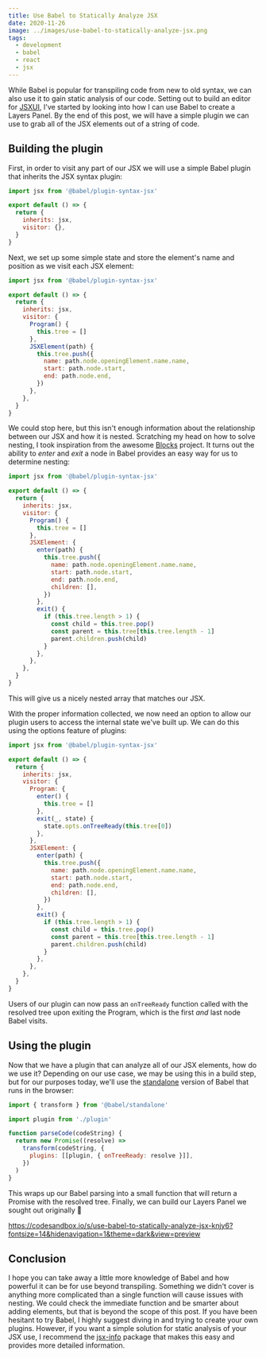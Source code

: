 ```yaml
---
title: Use Babel to Statically Analyze JSX
date: 2020-11-26
image: ../images/use-babel-to-statically-analyze-jsx.png
tags:
  - development
  - babel
  - react
  - jsx
---
```


While Babel is popular for transpiling code from new to old syntax, we can also use it to gain static analysis of our code. Setting out to build an editor for [JSXUI](https://jsxui.com/), I've started by looking into how I can use Babel to create a Layers Panel. By the end of this post, we will have a simple plugin we can use to grab all of the JSX elements out of a string of code.

## Building the plugin

First, in order to visit any part of our JSX we will use a simple Babel plugin that inherits the JSX syntax plugin:

```js
import jsx from '@babel/plugin-syntax-jsx'

export default () => {
  return {
    inherits: jsx,
    visitor: {},
  }
}
```

Next, we set up some simple state and store the element's name and position as we visit each JSX element:

```js {7-16}
import jsx from '@babel/plugin-syntax-jsx'

export default () => {
  return {
    inherits: jsx,
    visitor: {
      Program() {
        this.tree = []
      },
      JSXElement(path) {
        this.tree.push({
          name: path.node.openingElement.name.name,
          start: path.node.start,
          end: path.node.end,
        })
      },
    },
  }
}
```

We could stop here, but this isn't enough information about the relationship between our JSX and how it is nested. Scratching my head on how to solve nesting, I took inspiration from the awesome [Blocks](https://blocks-ui.com/) project. It turns out the ability to _enter_ and _exit_ a node in Babel provides an easy way for us to determine nesting:

```js {11-25}
import jsx from '@babel/plugin-syntax-jsx'

export default () => {
  return {
    inherits: jsx,
    visitor: {
      Program() {
        this.tree = []
      },
      JSXElement: {
        enter(path) {
          this.tree.push({
            name: path.node.openingElement.name.name,
            start: path.node.start,
            end: path.node.end,
            children: [],
          })
        },
        exit() {
          if (this.tree.length > 1) {
            const child = this.tree.pop()
            const parent = this.tree[this.tree.length - 1]
            parent.children.push(child)
          }
        },
      },
    },
  }
}
```

This will give us a nicely nested array that matches our JSX.

With the proper information collected, we now need an option to allow our plugin users to access the internal state we've built up. We can do this using the options feature of plugins:

```js {8-13}
import jsx from '@babel/plugin-syntax-jsx'

export default () => {
  return {
    inherits: jsx,
    visitor: {
      Program: {
        enter() {
          this.tree = []
        },
        exit(_, state) {
          state.opts.onTreeReady(this.tree[0])
        },
      },
      JSXElement: {
        enter(path) {
          this.tree.push({
            name: path.node.openingElement.name.name,
            start: path.node.start,
            end: path.node.end,
            children: [],
          })
        },
        exit() {
          if (this.tree.length > 1) {
            const child = this.tree.pop()
            const parent = this.tree[this.tree.length - 1]
            parent.children.push(child)
          }
        },
      },
    },
  }
}
```

Users of our plugin can now pass an `onTreeReady` function called with the resolved tree upon exiting the Program, which is the first _and_ last node Babel visits.

## Using the plugin

Now that we have a plugin that can analyze all of our JSX elements, how do we use it? Depending on our use case, we may be using this in a build step, but for our purposes today, we'll use the [standalone](https://babeljs.io/docs/en/babel-standalone) version of Babel that runs in the browser:

```js
import { transform } from '@babel/standalone'

import plugin from './plugin'

function parseCode(codeString) {
  return new Promise((resolve) =>
    transform(codeString, {
      plugins: [[plugin, { onTreeReady: resolve }]],
    })
  )
}
```

This wraps up our Babel parsing into a small function that will return a Promise with the resolved tree. Finally, we can build our Layers Panel we sought out originally 🎉

https://codesandbox.io/s/use-babel-to-statically-analyze-jsx-knjy6?fontsize=14&hidenavigation=1&theme=dark&view=preview

## Conclusion

I hope you can take away a little more knowledge of Babel and how powerful it can be for use beyond transpiling. Something we didn't cover is anything more complicated than a single function will cause issues with nesting. We could check the immediate function and be smarter about adding elements, but that is beyond the scope of this post. If you have been hesitant to try Babel, I highly suggest diving in and trying to create your own plugins. However, if you want a simple solution for static analysis of your JSX use, I recommend the [jsx-info](https://github.com/wavebeem/jsx-info/) package that makes this easy and provides more detailed information.
